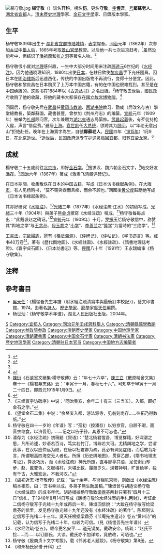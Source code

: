 {{Otheruses|other=名为杨恺的其他人物|杨恺}}
[[File:楊守敬.jpg|thumb]]
'''楊守敬'''（{{bd|1839年|6月2日|1915年|1月9日|catIdx=Y楊}}）谱名'''开科'''，榜名'''恺'''，更名'''守敬'''，[[表字|字]]'''惺吾'''，[[号|号]]'''鄰蘇老人'''。[[湖北省|湖北省]][[宜都|宜都]]人。[[清末|清末]][[歷史地理|歷史地理]]學家、[[金石文字學|金石文字學]]家、目錄版本學家。

==生平==
杨守敬1839年出生于 [[湖北省|湖北省]][[宜都市|宜都市]][[陆城镇|陆城镇]]，[[表字|表字]]惺吾。[[同治|同治]]元年（1862年）次参加[[乡试|乡试]]中[[舉人|舉人]]后，1865年考取[[景山官學|景山官學]]教習。以后他一共七次进京赶考，<ref>{{Cite web|title=国学大师——杨守敬|url=http://www.guoxue.com/master/yangshoujing/ysj15.htm|accessdate=2020-04-23|author=|date=|format=|work=|publisher=|language=|archive-date=2021-03-05|archive-url=https://web.archive.org/web/20210305094117/http://www.guoxue.com/master/yangshoujing/ysj15.htm|dead-url=no}}</ref>虽然没能考中，但结识了[[潘祖蔭|潘祖蔭]]和[[张之洞|张之洞]]等著名人物。<ref name=":0">{{cite book|ref=harv|last=Brown|first=Shana J.|editor-last=Fogel|editor-first=Joshua A.|chapter=Modern Antiquarianism and Sino-Japanese Rivalry: Yang Shoujing in Meiji Japan|title=Role of Japan in Modern Chinese Art|url=https://books.google.com/books?id=m7QwDwAAQBAJ&pg=PA69|year=2012|publisher=University of California Press|isbn=978-0-520-28984-0|location=|pages=69-83|access-date=2020-04-23|archive-date=2021-03-05|archive-url=https://web.archive.org/web/20210305094119/https://books.google.com/books?id=m7QwDwAAQBAJ&pg=PA69|dead-url=no}}</ref>

杨守敬很小就对[[地理学|地理]]感兴趣，一生中大部分时间用来注疏[[郦道元|郦道元]]6世纪的《[[水经注|水经注]]》。因为他通晓理知识，1880年出使[[日本|日本]]，在駐日欽使[[黎庶昌|黎庶昌]]手下充任隨員。因日本在[[明治维新|明治维新]]后迅速西化，传统的中国出版物不再流行，变得十分便宜。因此，杨守敬和黎庶昌在日本购买了上万本中国古籍，有的在中国也很难找到，甚至是在中国绝版的。这些书在1884年以《[[古逸丛书|古逸丛书]]》之名出版。<ref name=":0"></ref>杨守敬去世后，國民政府收购了他的收藏，将他的藏书大都保存在[[國立故宮博物院|國立故宮博物院]]。<ref>{{Cite book|title=中國文物圖說: 國立故宮博物院手册|last=|first=|publisher=國立故宮博物院|year=1977|isbn=|location=|pages=|url=https://books.google.com.ua/books?id=6vAPAQAAMAAJ&q=%E2%80%9C%E4%B8%AD%E5%9B%BD%E6%96%87%E7%89%A9%E5%9B%BE%E8%AF%B4%E2%80%9D&dq=%E2%80%9C%E4%B8%AD%E5%9B%BD%E6%96%87%E7%89%A9%E5%9B%BE%E8%AF%B4%E2%80%9D&hl=zh-CN&sa=X&ved=0ahUKEwiOnaadj_7oAhWlTN8KHU6YDFEQ6AEIJzAA|access-date=2020-04-23|archive-date=2021-03-05|archive-url=https://web.archive.org/web/20210305094125/https://books.google.com.ua/books?id=6vAPAQAAMAAJ&q=%E2%80%9C%E4%B8%AD%E5%9B%BD%E6%96%87%E7%89%A9%E5%9B%BE%E8%AF%B4%E2%80%9D&dq=%E2%80%9C%E4%B8%AD%E5%9B%BD%E6%96%87%E7%89%A9%E5%9B%BE%E8%AF%B4%E2%80%9D&hl=zh-CN&sa=X&ved=0ahUKEwiOnaadj_7oAhWlTN8KHU6YDFEQ6AEIJzAA|dead-url=no}}</ref>

回国后，杨守敬先后在[[武昌区|武昌]]任[[黄冈市|黄冈市]][[教谕|教谕]]、[[两湖书院|两湖书院]]教习、勤成（后改名存古）學堂總教長，築鄰蘇園，藏書甚豐，曾参加《荆州府志》的编纂。[[宣統|宣統]]元年（1909年）被举为[[礼部|礼部]]顾问官，次年兼聘为[[湖北省|湖北省]]通志局纂修。[[武昌起義|武昌起義]]後，有歹徒持枪入屋，声言“借盘费。”避居[[上海|上海]]。[[袁世凯|袁世凯]]任[[大总统|大总统]]，欲聘其为[[顾问|顾问]]，以“年老无意出山”拒绝赴任。晚年在上海賣字為生，自號'''鄰蘇老人'''。[[中華民國|民國]]四年（[[1915年|1915年]]）1月9日，在[[北京市|北京]]逝世。<ref>[[陳衍|陳衍]]《石遺室文續集·楊守敬傳》云：“年七十六卒”，[[陳三立|陳三立]]《散原精舍文集》卷十一《楊君墓志銘》云：“甲寅十一月，春秋七十六”。可知卒于甲寅十一月二十四日，即西元1915年1月9日。</ref>逝世后，民国政府派专车护送灵柩回宜都，归葬宜茔龙窝。<ref>{{Cite web|title=杨守敬生平简介|url=http://www.ydbwg.com/html/WenWuYanJiu/YangShouJingWenHua/36.html|accessdate=2020-04-23|author=|date=|format=|work=|publisher=宜都市博物馆|language=|archive-date=2020-08-08|archive-url=https://web.archive.org/web/20200808032022/http://ydbwg.com/html/WenWuYanJiu/YangShouJingWenHua/36.html|dead-url=no}}</ref>

==成就==
楊守敬二十五歲前往[[北京市|北京市]]，即好[[金石学|金石学]]，<ref>《三续寰宇访碑序》中说：“同治癸亥，余年二十有三（三当五）。入都，即好金石之学。”</ref>搜求汉、魏六朝金石文字，<ref>《望堂金石二集》中说：“余癸亥入都，游法源寺，见翁刻尚存……往拓乃得数纸。”</ref>結交好友[[潘存|潘存]]。<ref>杨守敬在四十一岁的《年谱》写：“孺初（按潘存）以穷京官，自顾不暇，而啬衣缩食，以济吾用。……记之以告子孙，其恩不可忘也。”</ref>[[同治|同治]]六年（1867年）著成《激素飞清阁评碑记》。

在日本期間，收集散佚在日本的中国[[古籍|古籍]]，写成《日本访书缘起条例》。在[[大阪市|大阪市]]，有人见杨购书，“莫不窃笑癖而且痴，而余不顾也。”回國後[[黄公度|黄公度]]鼓勵他写成《日本访书缘起条例》。

其亦好研究《[[水經注|水經注]]》，<ref>潘存为《水经注疏》初稿题《叙语》：“楚北杨君惺吾，博览群籍，好深湛之思，凡所论述，妙语若百诗，笃实若竹汀，博辨若大可。尤精舆地之学，尝谓此事，在汉以应仲远为陋，在唐以杜君卿为疏，此必有洞见症结，而后敢为斯言，所谓眼高四海空无人者也。所撰《历史舆地图》，贯穿乙部，《隋书地理志考证》，算及巧历，而《水经注疏》神光所照，直与郦亭共语，足使谢山却步，赵、戴变色，文起梅村，未堪比数，霾蕴岁久，焕若神明，旷世绝学，独有千古，大雅宏达，不我河汉。”</ref>[[光緒|光緒]]三年（1877年）《水经注疏·江水》的初稿写成。[[光緒|光緒]]三十年（1904年）與弟子[[熊会贞|熊会贞]]撰寫《水经注疏》稿成，<ref>《虞初近志·杨守敬传》记载：“后十余年，与衍相见京师，则亟出《水经注疏》稿本相质，曰：‘吾书幸以成，多弟子熊生助属稿。’”陳垣曾与胡适论杨守敬《水经注疏》的成书年代。胡适根據杨守敬致[[梁鼎芬|梁鼎芬]]两封只署有“四月十三日”信札，于1948年8月14日写成《跋杨守敬论水经注案的手札两封》，考证此二信杨守敬写于光绪十九年或再后一年，陳垣回信說：“大跋在杨守敬写给梁鼎芬的信里，发见杨守敬光绪十九年还没有《水经注疏》的著作”。陈垣则认定信写于光绪二十三年。吳天任根据梁鼎芬《节庵先生遗诗》卷五“黄州诗”的记载，认为信写于光绪二十年，似较为可信。（見《杨惺吾先生年谱》）</ref>杨守敬每每点出：“此戴袭赵之确证。”<ref>《水经注疏·卷五》，顺帝更名安平……道元误矣。戴改安帝。杨疏：“赵氏不捡……而……以订郦氏，大谬。戴氏亦不加详考，竟依改，可哂也。”</ref>[[宣統|宣統]]元年（1909年）十月，[[罗振玉|罗振玉]]给杨守敬信中，称赞其“舆地之学”与[[王念孙|王念孙]]、[[段玉裁|段玉裁]]之“[[小学|小学]]”、[[李善兰|李善兰]]之“[[算学|算学]]”为當時的“三绝学”。<ref>杨守敬《殷商贞卜文字考跋》，载《邻苏老人题跋》，《杨守敬集》第8册。</ref>

工[[書法|書法]]，宗[[歐陽詢|歐陽詢]]，撰有《楷法溯源》、《评碑记》、《评帖记》、《学书迩言》等。藏书40万卷<ref>《和州杨氏家谱·开科》</ref>。著有《歷代輿地圖》、《水經註圖》、《水經註疏》、《隋書地理誌考證》、《寰宇貞石圖》、《日本訪書志》等。[[中華民國|民國]]八十年（1991年）王永瑞编审《杨守敬集》。
{{Wide image|Yang Shoujing calligraphy of Shui Jing Zhu.jpg|1800px|杨守敬 行书节录[[郦道元|郦道元]][[水经注|水经注]]卷 1899年|dir=rtl}}

== 注釋 ==
{{reflist|2}}

== 參考書目 ==
* [[吳天任|吳天任]]：《楊惺吾先生年譜（附水經注疏清寫本與最後訂本校記）》，藝文印書館，1974。由著名[[詩人|詩人]]、[[歷史學家|歷史學家]]、[[酈學|酈學]]家[[吳天任|吳天任]]編撰。
*杨世灿：《杨守敬学术年谱》，湖北人民出版社出版，2004年。
{{wikisource author}}

{{Authority control}}

{{DEFAULTSORT:Yang杨}}
[[Category:楊姓|S]]
[[Category:宜都人|Category:宜都人]]
[[Category:同治元年壬戌恩科舉人|Category:同治元年壬戌恩科舉人]]
[[Category:清朝縣儒學教諭|Category:清朝縣儒學教諭]]
[[Category:参政院参政|Category:参政院参政]]
[[Category:清朝歷史學家|Category:清朝歷史學家]]
[[Category:中国地理学家|Category:中国地理学家]]
[[Category:清朝藏書家|Category:清朝藏書家]]
[[Category:中国金石学家|Category:中国金石学家]]
[[Category:清朝书法家|Category:清朝书法家]]
[[Category:歷史地理學家|Category:歷史地理學家]]
[[Category:清朝驻日本官员|Category:清朝驻日本官员]]
[[Category:中国地方志编纂者|Category:中国地方志编纂者]]
